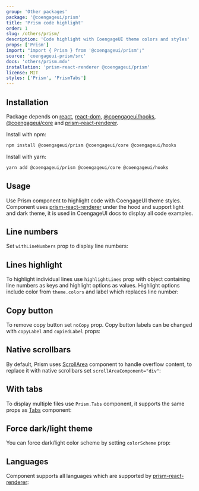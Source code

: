 ```yaml
---
group: 'Other packages'
package: '@coengageui/prism'
title: 'Prism code highlight'
order: 1
slug: /others/prism/
description: 'Code highlight with CoengageUI theme colors and styles'
props: ['Prism']
import: "import { Prism } from '@coengageui/prism';"
source: 'coengageui-prism/src'
docs: 'others/prism.mdx'
installation: 'prism-react-renderer @coengageui/prism'
license: MIT
styles: ['Prism', 'PrismTabs']
---
```



## Installation

Package depends on [react](https://www.npmjs.com/package/react), [react-dom](https://www.npmjs.com/package/react-dom), [@coengageui/hooks](https://www.npmjs.com/package/@coengageui/hooks), [@coengageui/core](https://www.npmjs.com/package/@coengageui/core) and [prism-react-renderer](https://www.npmjs.com/package/prism-react-renderer).

Install with npm:

```sh
npm install @coengageui/prism @coengageui/core @coengageui/hooks
```

Install with yarn:

```sh
yarn add @coengageui/prism @coengageui/core @coengageui/hooks
```

## Usage

Use Prism component to highlight code with CoengageUI theme styles.
Component uses [prism-react-renderer](https://github.com/FormidableLabs/prism-react-renderer)
under the hood and support light and dark theme, it is used in CoengageUI docs to display all code examples.

<Demo data={PrismDemos.usage} />

## Line numbers

Set `withLineNumbers` prop to display line numbers:

<Demo data={PrismDemos.lineNumbers} />

## Lines highlight

To highlight individual lines use `highlightLines` prop with object containing
line numbers as keys and highlight options as values. Highlight options include
color from `theme.colors` and label which replaces line number:

<Demo data={PrismDemos.linesHighlight} />

## Copy button

To remove copy button set `noCopy` prop.
Copy button labels can be changed with `copyLabel` and `copiedLabel` props:

<Demo data={PrismDemos.copyLabel} />

## Native scrollbars

By default, Prism uses [ScrollArea](/core/scroll-area/) component to handle overflow content,
to replace it with native scrollbars set `scrollAreaComponent="div"`:

<Demo data={PrismDemos.scrollbars} />

## With tabs

To display multiple files use `Prism.Tabs` component, it supports the same props as [Tabs](/core/tabs/) component:

<Demo data={PrismDemos.tabs} />

## Force dark/light theme

You can force dark/light color scheme by setting `colorScheme` prop:

<Demo data={PrismDemos.themeOverride} />

## Languages

Component supports all languages which are supported by [prism-react-renderer](https://github.com/FormidableLabs/prism-react-renderer):

<Demo data={PrismDemos.languages} />
